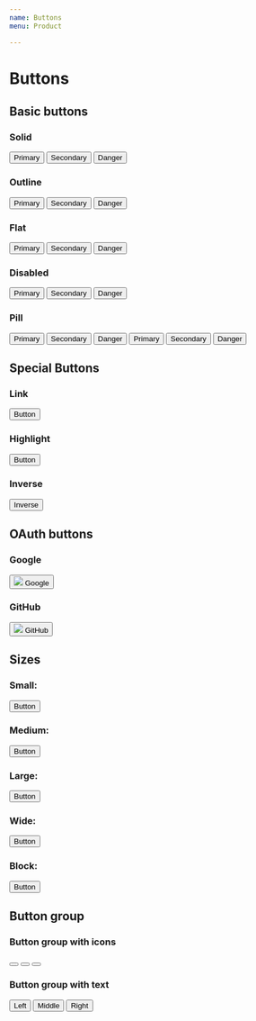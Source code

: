 ```yaml
---
name: Buttons
menu: Product

---
```


# Buttons

## Basic buttons

### Solid
<Playground>
  <button class="btn btn-primary mr-2">Primary</button>
  <button class="btn btn-secondary mr-2">Secondary</button>
  <button class="btn btn-danger">Danger</button>
</Playground>

### Outline
<Playground>
  <button class="btn btn-outline-primary mr-2">Primary</button>
  <button class="btn btn-outline-secondary mr-2">Secondary</button>
  <button class="btn btn-outline-danger">Danger</button>
</Playground>

### Flat
<Playground>
  <button class="btn btn-primary btn-flat mr-2">Primary</button>
  <button class="btn btn-secondary btn-flat mr-2">Secondary</button>
  <button class="btn btn-danger btn-flat">Danger</button>
</Playground>

### Disabled
<Playground>
  <button class="btn btn-primary btn-disabled mr-2">Primary</button>
  <button class="btn btn-secondary btn-disabled mr-2">Secondary</button>
  <button class="btn btn-danger btn-disabled">Danger</button>
</Playground>

### Pill
<Playground>
  <button class="btn btn-primary btn-pill mr-2">Primary</button>
  <button class="btn btn-secondary btn-pill mr-2">Secondary</button>
  <button class="btn btn-danger btn-pill mr-2">Danger</button>
  <button class="btn btn-outline-primary btn-pill mr-2">Primary</button>
  <button class="btn btn-outline-secondary btn-pill mr-2">Secondary</button>
  <button class="btn btn-outline-danger btn-pill">Danger</button>
</Playground>

## Special Buttons

### Link
<Playground>
   <button class="btn btn-link">Button</button>
</Playground>

### Highlight
<Playground>
   <button class="btn btn-highlight">Button</button>
</Playground>

### Inverse
<Playground>
   <button class="btn btn-inverse">Inverse</button>
</Playground>

## OAuth buttons

### Google
<Playground>
   <button class="btn btn-google btn-lg">
    <img src={google}/>
    <span class="btn-login-text">Google</span>
  </button>
</Playground>

### GitHub
<Playground>
   <button class="btn btn-github btn-lg">
    <img src={github}/>
    <span>GitHub</span>
   </button>
</Playground>

## Sizes

### Small:
<Playground>
   <button class="btn btn-primary btn-sm">Button</button>
</Playground>

### Medium:
<Playground>
   <button class="btn btn-primary">Button</button>
</Playground>

### Large:
<Playground>
   <button class="btn btn-primary btn-lg">Button</button>
</Playground>

### Wide:
<Playground>
   <button class="btn btn-primary btn-wide">Button</button><br/>
</Playground>

### Block:
<Playground>
   <button class="btn btn-primary btn-block">Button</button>
</Playground>

## Button group
### Button group with icons

<Playground>
<div class="btn-group" role="group" aria-label="Basic example">
  <button type="button" class="btn btn-secondary"><i class="fa fa-area-chart" aria-hidden="true"></i></button>
  <button type="button" class="btn btn-secondary"><i class="fa fa-pencil-square-o" aria-hidden="true"></i></button>
  <button type="button" class="btn btn-secondary"><i class="fa fa-trash-o" aria-hidden="true"></i></button>
</div>
</Playground>

### Button group with text

<Playground>
<div class="btn-group" role="group" aria-label="Basic example">
  <button type="button" class="btn btn-secondary">Left</button>
  <button type="button" class="btn btn-secondary">Middle</button>
  <button type="button" class="btn btn-secondary">Right</button>
</div>
</Playground>